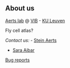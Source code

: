 ## About us

<!-- figure out why {:target="_blank"} in links is not working... -->


[Aerts lab](https://aertslab.org) @
[VIB](http://www.vib.be/en/research/departments/Pages/VIB-KU-Leuven-Center-for-Brain-and-Disease-Research.aspx) - 
[KU Leuven](https://gbiomed.kuleuven.be/english/cme)

Fly cell atlas?

*Contact us:* 
- [Stein Aerts](https://www.kuleuven.be/wieiswie/en/person/00038182)

- [Sara Aibar](https://www.kuleuven.be/wieiswie/en/person/0103631)

[Bug reports](https://github.com/aertslab/FlyBrain_website/issues)
